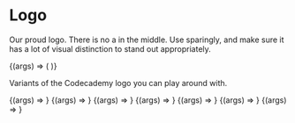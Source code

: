 
<Meta title="Brand/Atoms/Logo" component={Logo} />

# Logo

<StoryStatus status="stable" />

Our proud logo. There is no a in the middle. Use sparingly, and make sure
it has a lot of visual distinction to stand out appropriately.

<Canvas withSource="open">
  <Story name="Logo">
    {(args) => (
      <Logo
        width={number('width', 256)}
        height={number('height', undefined)}
        type={select(
          'type',
          [
            'pro',
            'proAlt',
            'proLockup',
            'proMono',
            'premium',
            'program',
            'default',
          ],
          'default'
        )}
        style={{
          color: select('color', selectableColors, selectableColors.black),
        }}
      />
    )}
  </Story>
</Canvas>

<Props story="Logo" of={Logo} />

Variants of the Codecademy logo you can play around with.

<Canvas>
  <Story name="Pro">
    {(args) => <Logo height={256} type="pro" width={256} />}
  </Story>
  <Story name="Pro Alt">
    {(args) => <Logo height={256} type="proAlt" width={256} />}
  </Story>
  <Story name="Pro Lockup">
    {(args) => <Logo height={256} type="proLockup" width={256} />}
  </Story>
  <Story name="Pro Mono">
    {(args) => <Logo height={256} type="proMono" width={256} />}
  </Story>
  <Story name="Premium">
    {(args) => <Logo height={256} type="premium" width={256} />}
  </Story>
  <Story name="Program">
    {(args) => <Logo height={256} type="program" width={256} />}
  </Story>
  <Story name="Default">
    {(args) => <Logo height={256} type="default" width={256} />}
  </Story>
</Canvas>
